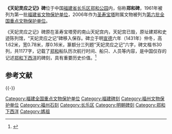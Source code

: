 {{文物保护单位
|级别 = 全国
|名称 = [[圣寿宝塔|圣寿宝塔]] - 天妃灵应之记碑
|图片 = 
|所在 = [[福建省|福建省]][[长乐区|长乐区]]
|坐标 = {{coord|25|57|52|N|119|30|54|E|display=inline,title|scale:10000}}
|分类 = 古建筑
|时代 = 明
|编号 = [[第六批全国重点文物保护单位|第六批]]第581项
|登录 = 2006年5月25日
}}
{{Wikisource|天妃之神靈應記}}

'''《天妃灵应之记》碑'''位于中国[[福建省|福建省]][[长乐区|长乐区]][[郑和公园|郑和公园]]内，俗称'''郑和碑'''，1961年被列为第一批[[福建省文物保护单位|福建省文物保护单位]]，2006年作为[[圣寿宝塔|圣寿宝塔]]附属文物被列为[[第六批全国重点文物保护单位|第六批全国重点文物保护单位]]。

《天妃灵应之记》碑原在圣寿宝塔旁的南山天妃宫内，天妃宫已毁，原址建郑和史迹陈列馆，“天妃灵应之记”碑移入保存。碑立于明[[宣德|宣德]]六年（1431年）仲冬，高1.62米，宽0.78米，厚0.16米，篆额分三列题“天妃灵应之记”六字，碑文楷书30列，共1177字，记载了[[郑和|郑和]]船队历次航行时间、船只、人员等内容，是中国仅存的记述[[郑和下西洋|郑和下西洋]]的碑刻，具有重要历史价值。<ref>{{Cite book |editor = [[国家文物局|国家文物局]] |title = 全国重点文物保护单位（第六批）·第Ⅴ卷 |publisher = [[文物出版社|文物出版社]] |year = 2008 |ISBN = 978-7-5010-2446-9 |pages = 365 }}</ref>

== 参考文献 ==
{{Reflist|1}}

{{-}}
{{郑和下西洋}}
{{福建全国重点文物保护单位}}

{{DEFAULTSORT:tian}}
[[Category:福建全国重点文物保护单位|Category:福建全国重点文物保护单位]]
[[Category:福建碑刻|Category:福建碑刻]]
[[Category:福州文物保护单位|Category:福州文物保护单位]]
[[Category:福州石刻|Category:福州石刻]]
[[Category:长乐区|Category:长乐区]]
[[Category:明朝碑刻|Category:明朝碑刻]]
[[Category:郑和下西洋|Category:郑和下西洋]]
[[Category:媽祖|Category:媽祖]]